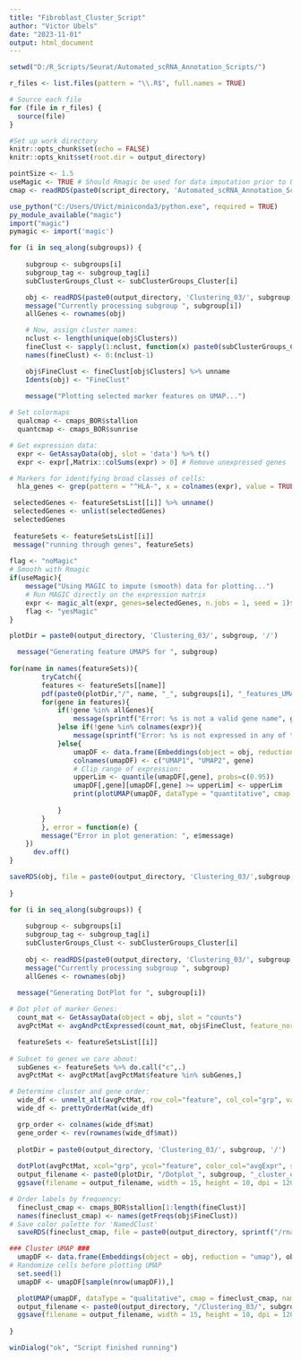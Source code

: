 ---
title: "Fibroblast_Cluster_Script"
author: "Victor Ubels"
date: "2023-11-01"
output: html_document
---

```{r}
setwd("D:/R_Scripts/Seurat/Automated_scRNA_Annotation_Scripts/")

r_files <- list.files(pattern = "\\.R$", full.names = TRUE)

# Source each file
for (file in r_files) {
  source(file)
}

#Set up work directory
knitr::opts_chunk$set(echo = FALSE)
knitr::opts_knit$set(root.dir = output_directory)
```

```{r}
pointSize <- 1.5
useMagic <- TRUE # Should Rmagic be used for data imputation prior to UMAP plotting?
cmap <- readRDS(paste0(script_directory, 'Automated_scRNA_Annotation_Scripts/sample_cmap.rds'))

use_python("C:/Users/UVict/miniconda3/python.exe", required = TRUE)
py_module_available("magic")
import("magic")
pymagic <- import('magic')
```

```{r}
for (i in seq_along(subgroups)) {
    
    subgroup <- subgroups[i]
    subgroup_tag <- subgroup_tag[i]
    subClusterGroups_Clust <- subClusterGroups_Cluster[i]

    obj <- readRDS(paste0(output_directory, 'Clustering_03/', subgroup, '/', subgroup, '.rds'))
    message("Currently processing subgroup ", subgroup[i])
    allGenes <- rownames(obj)

    # Now, assign cluster names:
    nclust <- length(unique(obj$Clusters))
    fineClust <- sapply(1:nclust, function(x) paste0(subClusterGroups_Clust, x))
    names(fineClust) <- 0:(nclust-1)

    obj$FineClust <- fineClust[obj$Clusters] %>% unname
    Idents(obj) <- "FineClust"
    
    message("Plotting selected marker features on UMAP...")

# Set colormaps
  qualcmap <- cmaps_BOR$stallion
  quantcmap <- cmaps_BOR$sunrise

# Get expression data:
  expr <- GetAssayData(obj, slot = 'data') %>% t()
  expr <- expr[,Matrix::colSums(expr) > 0] # Remove unexpressed genes

# Markers for identifying broad classes of cells:
  hla_genes <- grep(pattern = "^HLA-", x = colnames(expr), value = TRUE)

 selectedGenes <- featureSetsList[[i]] %>% unname()
 selectedGenes <- unlist(selectedGenes)
 selectedGenes
 
 featureSets <- featureSetsList[[i]]
 message("running through genes", featureSets)
 
flag <- "noMagic"
# Smooth with Rmagic
if(useMagic){
    message("Using MAGIC to impute (smooth) data for plotting...")
    # Run MAGIC directly on the expression matrix
    expr <- magic_alt(expr, genes=selectedGenes, n.jobs = 1, seed = 1)$result
    flag <- "yesMagic"
}

plotDir = paste0(output_directory, 'Clustering_03/', subgroup, '/')

  message("Generating feature UMAPS for ", subgroup)
  
for(name in names(featureSets)){
        tryCatch({
        features <- featureSets[[name]]
        pdf(paste0(plotDir,"/", name, "_", subgroups[i], "_features_UMAP.pdf"))
        for(gene in features){
            if(!gene %in% allGenes){
                message(sprintf("Error: %s is not a valid gene name", gene))
            }else if(!gene %in% colnames(expr)){
                message(sprintf("Error: %s is not expressed in any of these cells", gene))
            }else{
                umapDF <- data.frame(Embeddings(object = obj, reduction = "umap"), expr[,gene])        
                colnames(umapDF) <- c("UMAP1", "UMAP2", gene)
                # Clip range of expression:
                upperLim <- quantile(umapDF[,gene], probs=c(0.95))
                umapDF[,gene][umapDF[,gene] >= upperLim] <- upperLim
                print(plotUMAP(umapDF, dataType = "quantitative", cmap = quantcmap, covarLabel = gene, point_size = pointSize))
                
            } 
        }
        }, error = function(e) {
        message("Error in plot generation: ", e$message)
    })
      dev.off()
}

saveRDS(obj, file = paste0(output_directory, 'Clustering_03/',subgroup, '/', subgroup, '.rds'))  
  
}

for (i in seq_along(subgroups)) {
    
    subgroup <- subgroups[i]
    subgroup_tag <- subgroup_tag[i]
    subClusterGroups_Clust <- subClusterGroups_Cluster[i]
    
    obj <- readRDS(paste0(output_directory, 'Clustering_03/', subgroup, '/', subgroup, '.rds'))
    message("Currently processing subgroup ", subgroup)
    allGenes <- rownames(obj)
    
  message("Generating DotPlot for ", subgroup[i])

# Dot plot of marker Genes:
  count_mat <- GetAssayData(object = obj, slot = "counts")
  avgPctMat <- avgAndPctExpressed(count_mat, obj$FineClust, feature_normalize=TRUE, min_pct=5)

  featureSets <- featureSetsList[[i]]
  
# Subset to genes we care about:
  subGenes <- featureSets %>% do.call("c",.)
  avgPctMat <- avgPctMat[avgPctMat$feature %in% subGenes,]

# Determine cluster and gene order:
  wide_df <- unmelt_alt(avgPctMat, row_col="feature", col_col="grp", val_col="avgExpr")
  wide_df <- prettyOrderMat(wide_df)

  grp_order <- colnames(wide_df$mat)
  gene_order <- rev(rownames(wide_df$mat))
  
  plotDir = paste0(output_directory, 'Clustering_03/', subgroup, '/')
  
  dotPlot(avgPctMat, xcol="grp", ycol="feature", color_col="avgExpr", size_col="pctExpr", xorder=grp_order, yorder=gene_order, cmap=cmaps_BOR$sunrise)
  output_filename <- paste0(plotDir, "/Dotplot_", subgroup, "_cluster_output.png")
  ggsave(filename = output_filename, width = 15, height = 10, dpi = 1200)

# Order labels by frequency:
  fineclust_cmap <- cmaps_BOR$stallion[1:length(fineClust)]
  names(fineclust_cmap) <- names(getFreqs(obj$FineClust))
# Save color palette for 'NamedClust'
  saveRDS(fineclust_cmap, file = paste0(output_directory, sprintf("/rna_cmap_%s.rds", subgroup)))

### Cluster UMAP ###
  umapDF <- data.frame(Embeddings(object = obj, reduction = "umap"), obj$FineClust)
# Randomize cells before plotting UMAP
  set.seed(1)
  umapDF <- umapDF[sample(nrow(umapDF)),]

  plotUMAP(umapDF, dataType = "qualitative", cmap = fineclust_cmap, namedColors=TRUE, point_size=pointSize)
  output_filename <- paste0(output_directory, "/Clustering_03/", subgroup, "/QuantUMAPplot_", subgroup, ".png")
  ggsave(filename = output_filename, width = 15, height = 10, dpi = 1200)
  
}

winDialog("ok", "Script finished running")
```
